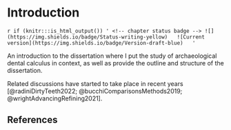 # Introduction

`r if (knitr:::is_html_output()) '
<!-- chapter status badge -->
![](https://img.shields.io/badge/Status-writing-yellow)  
![Current version](https://img.shields.io/badge/Version-draft-blue)  
'`

An introduction to the dissertation where I put the study of archaeological
dental calculus in context, 
as well as provide the outline and structure of the dissertation.

Related discussions have started to take place in recent years
[@radiniDirtyTeeth2022; @bucchiComparisonsMethods2019; @wrightAdvancingRefining2021].

## References {-}

<!--\printbibliography[segment=\therefsegment,heading=subbibliography]-->
<!-- dental calculus in context 


## Archaeological applications

<!-- various archaeological applications of dental calculus 


## Thesis outline and structure

<!-- brief description of the chapters -->